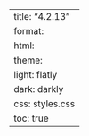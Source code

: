 ---
title: "4.2.13"
format:
    html:
        theme:
            light: flatly
            dark: darkly
        css: styles.css
        toc: true
---